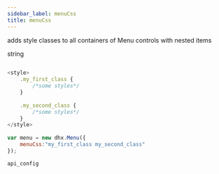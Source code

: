 ```yaml
---
sidebar_label: menuCss
title: menuCss
---
```



          


<Short>
 
adds style classes to all containers of Menu controls with nested items 



</Short>



<Type>
 string


</Type>


~~~js
 
<style>
    .my_first_class {
        /*some styles*/
    }
 
    .my_second_class {
        /*some styles*/
    }
</style>
 
var menu = new dhx.Menu({
    menuCss:"my_first_class my_second_class"
});


~~~
	api_config

<Descr>
 



</Descr>

